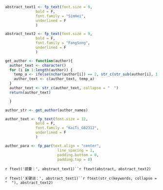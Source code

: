 
```r
abstract_text1 <- fp_text(font.size = 9, 
              bold = F, 
              font.family = "SimHei",
              underlined = F
              )

abstract_text2 <- fp_text(font.size = 9, 
              bold = F, 
              font.family = "FangSong",
              underlined = F
              )

get_author <- function(author){
  author_text <- character()
  for (i in 1:length(author)) {
    temp_a <- ifelse(nchar(author[i]) == 2, str_c(str_sub(author[i], 1,1),"   ",str_sub(author[i], 2,2)), author[i])
    author_text <- c(author_text, temp_a)
  }
  author_text <- str_c(author_text, collapse = "  ")
  return(author_text)

  }

author_str <- get_author(author_names)

author_text <- fp_text(font.size = 12, 
              bold = F, 
              font.family = "KaiTi_GB2312",
              underlined = F
              )

author_para <- fp_par(text.align = "center",
                        line_spacing = 1,
                        padding.bottom = 0, 
                        padding.top = 0)


```

`r ftext('提要：', abstract_text1)``r ftext(abstract, abstract_text2)`

`r ftext('关键词：', abstract_text1)``r ftext(str_c(keywords, collapse = "  "), abstract_text2)`

